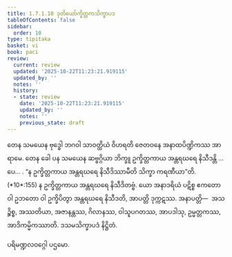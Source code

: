 ```yaml
---
title: 1.7.1.10 ဒုတိယော်က္ခိတ္တကသိက္ခာပဒ
tableOfContents: false
sidebar:
  order: 10
type: tipitaka
basket: vi
book: paci
review:
  current: review
  updated: '2025-10-22T11:23:21.919115'
  updated_by: ''
  notes: ''
  history:
  - state: review
    date: '2025-10-22T11:23:21.919115'
    updated_by: ''
    notes: ''
    previous_state: draft
---
```



<ReviewStatus review={frontmatter.review} showDetails={true} />

<HypothesisAnnotation frontmatter={frontmatter} />

<DynamicBreadcrumb />

<Division number="585" book="paci" e="ch" v="2" p="242">

<Paragraph number="1730" book="paci">
တေန သမယေန ဗုဒ္ဓေါ ဘဂဝါ သာဝတ္ထိယံ ဝိဟရတိ ဇေတဝနေ အနာထပိဏ္ဍိကဿ အာရာမေ. တေန ခေါ ပန သမယေန ဆဗ္ဗဂ္ဂိယာ ဘိက္ခူ ဥက္ခိတ္တကာယ အန္တရဃရေ နိသီဒန္တိ …ပေ… .
</Paragraph>

<Paragraph number="1731" book="paci">
<Emphasis>“န ဥက္ခိတ္တကာယ အန္တရဃရေ နိသီဒိဿာမီတိ သိက္ခာ ကရဏီယာ”</Emphasis>တိ. (*10*:<Emphasis>155</Emphasis>)
</Paragraph>

<Paragraph number="1732" book="paci">
န ဥက္ခိတ္တကာယ အန္တရဃရေ နိသီဒိတဗ္ဗံ. ယော အနာဒရိယံ ပဋိစ္စ ဧကတော ဝါ ဥဘတော ဝါ ဥက္ခိပိတွာ အန္တရဃရေ နိသီဒတိ, အာပတ္တိ ဒုက္ကဋဿ.
</Paragraph>

<Paragraph number="1733" book="paci">
အနာပတ္တိ—  အသဉ္စိစ္စ, အဿတိယာ, အဇာနန္တဿ, ဂိလာနဿ, ဝါသူပဂတဿ, အာပဒါသု, ဥမ္မတ္တကဿ, အာဒိကမ္မိကဿာတိ.

</Paragraph>
</Division>

<Paragraph number="1734" type="center" book="paci">
ဒသမသိက္ခာပဒံ နိဋ္ဌိတံ.

  
ပရိမဏ္ဍလဝဂ္ဂေါ ပဌမော.
</Paragraph>